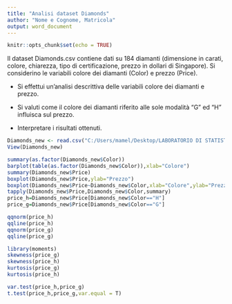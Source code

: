 ---
title: "Analisi dataset Diamonds"
author: "Nome e Cognome, Matricola"
output: word_document
---

```{r setup, include=FALSE}
knitr::opts_chunk$set(echo = TRUE)
```

Il dataset Diamonds.csv contiene dati su 184 diamanti (dimensione in carati, colore, chiarezza, tipo di certificazione, prezzo in dollari di Singapore). Si considerino le variabili colore dei diamanti (Color) e prezzo (Price).

* Si effettui un'analisi descrittiva delle variabili colore dei diamanti e prezzo.

* Si valuti come il colore dei diamanti riferito alle sole modalità "G" ed "H" influisca sul prezzo.

* Interpretare i risultati ottenuti.
 

```{r}
Diamonds_new <- read.csv("C:/Users/mamel/Desktop/LABORATORIO DI STATISTICA/Network Shortcuts/diamonds/Diamonds2.csv")
View(Diamonds_new)

summary(as.factor(Diamonds_new$Color))
barplot(table(as.factor(Diamonds_new$Color)),xlab="Colore")
summary(Diamonds_new$Price)
boxplot(Diamonds_new$Price,ylab="Prezzo")
boxplot(Diamonds_new$Price~Diamonds_new$Color,xlab="Colore",ylab="Prezzo")
tapply(Diamonds_new$Price,Diamonds_new$Color,summary)
price_h=Diamonds_new$Price[Diamonds_new$Color=="H"]
price_g=Diamonds_new$Price[Diamonds_new$Color=="G"]
```

```{r}
qqnorm(price_h)
qqline(price_h)
qqnorm(price_g)
qqline(price_g)
```

```{r}
library(moments)
skewness(price_g)
skewness(price_h)
kurtosis(price_g)
kurtosis(price_h)
```

```{r}
var.test(price_h,price_g)
t.test(price_h,price_g,var.equal = T)
```
